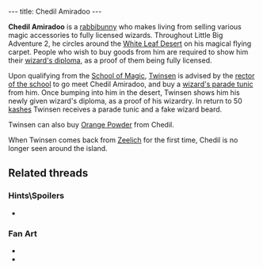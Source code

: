 ---
title: Chedil Amiradoo
---

{{twinsunica import}}{{Infobox Character
 |image=Chedil Amiradoo.png
 |race=Rabbibunny
 |gender=Male
 |size=average
 |age=Adult
 |magical=yes
 |lba1=
 |lba2=yes
 |alignment=sendell
 |occupation=Peddler
 |requires=Wizard's Diploma
 |amount=
 |fam1=
 |fam2=
 |planet=
 |island=
 |building=
}}

'''Chedil Amiradoo''' is a [[rabbibunny]] who makes living from selling various magic accessories to fully licensed wizards. Throughout Little Big Adventure 2, he circles around the [[White Leaf Desert]] on his magical flying carpet. People who wish to buy goods from him are required to show him their [[wizard's diploma]], as a proof of them being fully licensed.

Upon qualifying from the [[School of Magic]], [[Twinsen]] is advised by the [[Recor of the School of Magic|rector of the school]] to go meet Chedil Amiradoo, and buy a [[wizard's parade tunic]] from him. Once bumping into him in the desert, Twinsen shows him his newly given wizard's diploma, as a proof of his wizardry. In return to 50 [[kashes]] Twinsen receives a parade tunic and a fake wizard beard.

Twinsen can also buy [[Orange Powder]] from Chedil.

When Twinsen comes back from [[Zeelich]] for the first time, Chedil is no longer seen around the island.

== Related threads ==
=== Hints\Spoilers ===
* {{thread|id=3842|title=The funniest hints ever, & more! (Could anybody tell some more)}}

=== Fan Art ===
* {{post|id=74935|title=Metal Gear Twinsen}}
* {{post|id=112171|title=Lba3}}

<!-- remove these category links when they're all automated by categorizers...
[[Category:Desert Island inhabitants]] -->